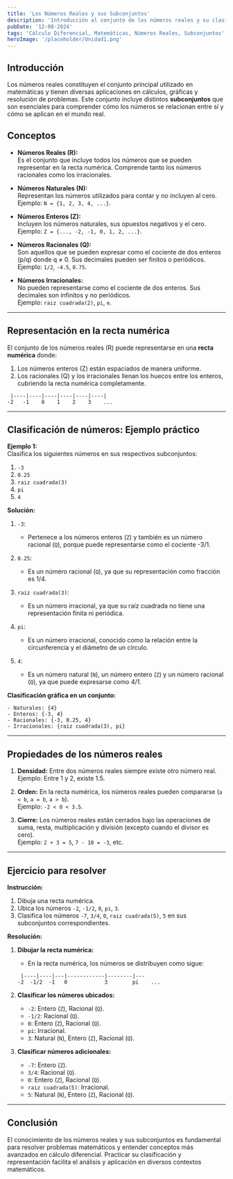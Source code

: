 ```yaml
---
title: 'Los Números Reales y sus Subconjuntos'
description: 'Introducción al conjunto de los números reales y su clasificación en diferentes subconjuntos, incluyendo ejemplos prácticos.'
pubDate: '12-08-2024'
tags: 'Cálculo Diferencial, Matemáticas, Números Reales, Subconjuntos'
heroImage: '/placeholder/Unidad1.png'
---
```


## Introducción

Los números reales constituyen el conjunto principal utilizado en matemáticas y tienen diversas aplicaciones en cálculos, gráficas y resolución de problemas. Este conjunto incluye distintos **subconjuntos** que son esenciales para comprender cómo los números se relacionan entre sí y cómo se aplican en el mundo real.

## Conceptos

- **Números Reales (R):**  
  Es el conjunto que incluye todos los números que se pueden representar en la recta numérica. Comprende tanto los números racionales como los irracionales.

- **Números Naturales (N):**  
  Representan los números utilizados para contar y no incluyen al cero.  
  Ejemplo: `N = {1, 2, 3, 4, ...}`.

- **Números Enteros (Z):**  
  Incluyen los números naturales, sus opuestos negativos y el cero.  
  Ejemplo: `Z = {..., -2, -1, 0, 1, 2, ...}`.

- **Números Racionales (Q):**  
  Son aquellos que se pueden expresar como el cociente de dos enteros (p/q) donde q ≠ 0. Sus decimales pueden ser finitos o periódicos.  
  Ejemplo: `1/2`, `-4.5`, `0.75`.

- **Números Irracionales:**  
  No pueden representarse como el cociente de dos enteros. Sus decimales son infinitos y no periódicos.  
  Ejemplo: `raiz cuadrada(2)`, `pi`, `e`.

---

## Representación en la recta numérica

El conjunto de los números reales (R) puede representarse en una **recta numérica** donde:  
1. Los números enteros (Z) están espaciados de manera uniforme.  
2. Los racionales (Q) y los irracionales llenan los huecos entre los enteros, cubriendo la recta numérica completamente.  

```plaintext
 |----|----|----|----|----|----|
-2   -1    0    1    2    3    ...
```

---

## Clasificación de números: Ejemplo práctico

**Ejemplo 1:**  
Clasifica los siguientes números en sus respectivos subconjuntos:  
1. `-3`  
2. `0.25`  
3. `raiz cuadrada(3)`  
4. `pi`  
5. `4`

**Solución:**  
1. `-3`:  
   - Pertenece a los números enteros (`Z`) y también es un número racional (`Q`), porque puede representarse como el cociente -3/1.  

2. `0.25`:  
   - Es un número racional (`Q`), ya que su representación como fracción es 1/4.  

3. `raiz cuadrada(3)`:  
   - Es un número irracional, ya que su raíz cuadrada no tiene una representación finita ni periódica.  

4. `pi`:  
   - Es un número irracional, conocido como la relación entre la circunferencia y el diámetro de un círculo.  

5. `4`:  
   - Es un número natural (`N`), un número entero (`Z`) y un número racional (`Q`), ya que puede expresarse como 4/1.

**Clasificación gráfica en un conjunto:**
```plaintext
- Naturales: {4}
- Enteros: {-3, 4}
- Racionales: {-3, 0.25, 4}
- Irracionales: {raiz cuadrada(3), pi}
```

---

## Propiedades de los números reales

1. **Densidad:** Entre dos números reales siempre existe otro número real.  
   Ejemplo: Entre 1 y 2, existe 1.5.  

2. **Orden:** En la recta numérica, los números reales pueden compararse (`a < b`, `a = b`, `a > b`).  
   Ejemplo: `-2 < 0 < 3.5`.  

3. **Cierre:** Los números reales están cerrados bajo las operaciones de suma, resta, multiplicación y división (excepto cuando el divisor es cero).  
   Ejemplo: `2 + 3 = 5`, `7 - 10 = -3`, etc.

---

## Ejercicio para resolver

**Instrucción:**  
1. Dibuja una recta numérica.  
2. Ubica los números `-2`, `-1/2`, `0`, `pi`, `3`.  
3. Clasifica los números `-7`, `3/4`, `0`, `raiz cuadrada(5)`, `5` en sus subconjuntos correspondientes.  

**Resolución:**  
1. **Dibujar la recta numérica:**  
   - En la recta numérica, los números se distribuyen como sigue:  
   ```plaintext
    |----|----|---|------------|--------|---
   -2  -1/2  -1   0            3        pi    ...
   ```

2. **Clasificar los números ubicados:**  
   - `-2`: Entero (`Z`), Racional (`Q`).  
   - `-1/2`: Racional (`Q`).  
   - `0`: Entero (`Z`), Racional (`Q`).  
   - `pi`: Irracional.  
   - `3`: Natural (`N`), Entero (`Z`), Racional (`Q`).  

3. **Clasificar números adicionales:**  
   - `-7`: Entero (`Z`).  
   - `3/4`: Racional (`Q`).  
   - `0`: Entero (`Z`), Racional (`Q`).  
   - `raiz cuadrada(5)`: Irracional.  
   - `5`: Natural (`N`), Entero (`Z`), Racional (`Q`).

---

## Conclusión

El conocimiento de los números reales y sus subconjuntos es fundamental para resolver problemas matemáticos y entender conceptos más avanzados en cálculo diferencial. Practicar su clasificación y representación facilita el análisis y aplicación en diversos contextos matemáticos.